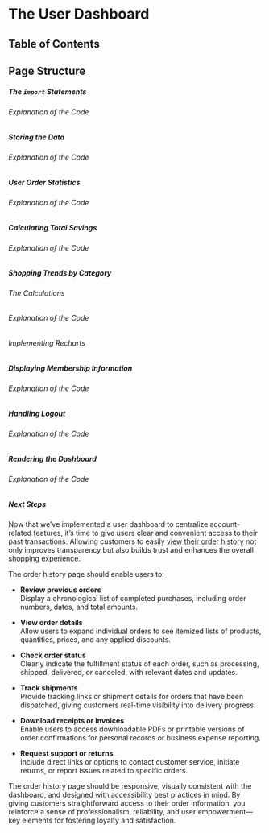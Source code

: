 
# The User Dashboard

## Table of Contents

## Page Structure

##### The `import` Statements

###### Explanation of the Code

##### Storing the Data

###### Explanation of the Code

##### User Order Statistics

###### Explanation of the Code

##### Calculating Total Savings

###### Explanation of the Code

##### Shopping Trends by Category

###### The Calculations

###### Explanation of the Code

###### Implementing Recharts

##### Displaying Membership Information

###### Explanation of the Code

##### Handling Logout

###### Explanation of the Code

##### Rendering the Dashboard

###### Explanation of the Code

##### Next Steps

Now that we’ve implemented a user dashboard to centralize account-related features, it’s time to give users clear and convenient access to their past transactions. Allowing customers to easily [view their order history](/ecommerce-platform/creating-the-pages/dashboard/order-history) not only improves transparency but also builds trust and enhances the overall shopping experience.

The order history page should enable users to:

- **Review previous orders**  
  Display a chronological list of completed purchases, including order numbers, dates, and total amounts.

- **View order details**  
  Allow users to expand individual orders to see itemized lists of products, quantities, prices, and any applied discounts.

- **Check order status**  
  Clearly indicate the fulfillment status of each order, such as processing, shipped, delivered, or canceled, with relevant dates and updates.

- **Track shipments**  
  Provide tracking links or shipment details for orders that have been dispatched, giving customers real-time visibility into delivery progress.

- **Download receipts or invoices**  
  Enable users to access downloadable PDFs or printable versions of order confirmations for personal records or business expense reporting.

- **Request support or returns**  
  Include direct links or options to contact customer service, initiate returns, or report issues related to specific orders.

The order history page should be responsive, visually consistent with the dashboard, and designed with accessibility best practices in mind. By giving customers straightforward access to their order information, you reinforce a sense of professionalism, reliability, and user empowerment—key elements for fostering loyalty and satisfaction.

<BackToTop />
